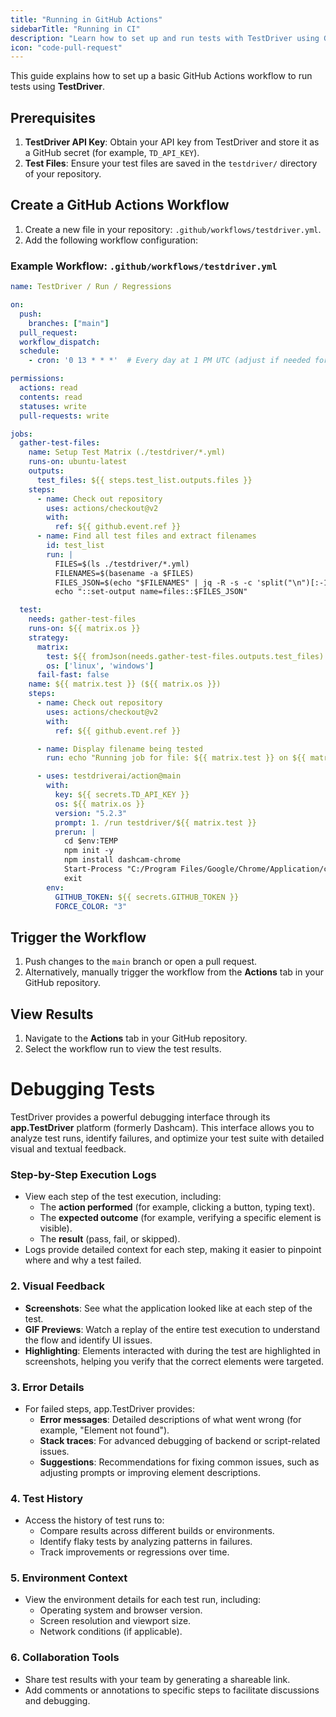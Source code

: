 ```yaml
---
title: "Running in GitHub Actions"
sidebarTitle: "Running in CI"
description: "Learn how to set up and run tests with TestDriver using GitHub Actions for seamless end-to-end testing."
icon: "code-pull-request"
---
```


This guide explains how to set up a basic GitHub Actions workflow to run tests using **TestDriver**.

## Prerequisites

1. **TestDriver API Key**: Obtain your API key from TestDriver and store it as a GitHub secret (for example, `TD_API_KEY`).
2. **Test Files**: Ensure your test files are saved in the `testdriver/` directory of your repository.

## Create a GitHub Actions Workflow

1. Create a new file in your repository: `.github/workflows/testdriver.yml`.
2. Add the following workflow configuration:

### Example Workflow: `.github/workflows/testdriver.yml`

```yaml
name: TestDriver / Run / Regressions

on:
  push:
    branches: ["main"]
  pull_request:
  workflow_dispatch:
  schedule:
    - cron: '0 13 * * *'  # Every day at 1 PM UTC (adjust if needed for timezone)

permissions:
  actions: read
  contents: read
  statuses: write
  pull-requests: write

jobs:
  gather-test-files:
    name: Setup Test Matrix (./testdriver/*.yml)
    runs-on: ubuntu-latest
    outputs:
      test_files: ${{ steps.test_list.outputs.files }}
    steps:
      - name: Check out repository
        uses: actions/checkout@v2
        with:
          ref: ${{ github.event.ref }}
      - name: Find all test files and extract filenames
        id: test_list
        run: |
          FILES=$(ls ./testdriver/*.yml)
          FILENAMES=$(basename -a $FILES)
          FILES_JSON=$(echo "$FILENAMES" | jq -R -s -c 'split("\n")[:-1]')
          echo "::set-output name=files::$FILES_JSON"

  test:
    needs: gather-test-files
    runs-on: ${{ matrix.os }}
    strategy:
      matrix:
        test: ${{ fromJson(needs.gather-test-files.outputs.test_files) }}
        os: ['linux', 'windows']
      fail-fast: false
    name: ${{ matrix.test }} (${{ matrix.os }})
    steps:
      - name: Check out repository
        uses: actions/checkout@v2
        with:
          ref: ${{ github.event.ref }}

      - name: Display filename being tested
        run: echo "Running job for file: ${{ matrix.test }} on ${{ matrix.os }}"

      - uses: testdriverai/action@main
        with:
          key: ${{ secrets.TD_API_KEY }}
          os: ${{ matrix.os }}
          version: "5.2.3"
          prompt: 1. /run testdriver/${{ matrix.test }}
          prerun: |
            cd $env:TEMP
            npm init -y
            npm install dashcam-chrome
            Start-Process "C:/Program Files/Google/Chrome/Application/chrome.exe" -ArgumentList "--start-maximized", "--load-extension=$(pwd)/node_modules/dashcam-chrome/build", "${{ env.TD_WEBSITE }}"
            exit
        env:
          GITHUB_TOKEN: ${{ secrets.GITHUB_TOKEN }}
          FORCE_COLOR: "3"
```

## Trigger the Workflow

1. Push changes to the `main` branch or open a pull request.
2. Alternatively, manually trigger the workflow from the **Actions** tab in your GitHub repository.

## View Results

1. Navigate to the **Actions** tab in your GitHub repository.
2. Select the workflow run to view the test results.

# Debugging Tests
TestDriver provides a powerful debugging interface through its **app.TestDriver** platform (formerly Dashcam). This interface allows you to analyze test runs, identify failures, and optimize your test suite with detailed visual and textual feedback.

### Step-by-Step Execution Logs
- View each step of the test execution, including:
  - The **action performed** (for example, clicking a button, typing text).
  - The **expected outcome** (for example, verifying a specific element is visible).
  - The **result** (pass, fail, or skipped).
- Logs provide detailed context for each step, making it easier to pinpoint where and why a test failed.

### 2. Visual Feedback
- **Screenshots**: See what the application looked like at each step of the test.
- **GIF Previews**: Watch a replay of the entire test execution to understand the flow and identify UI issues.
- **Highlighting**: Elements interacted with during the test are highlighted in screenshots, helping you verify that the correct elements were targeted.

### 3. Error Details
- For failed steps, app.TestDriver provides:
  - **Error messages**: Detailed descriptions of what went wrong (for example, "Element not found").
  - **Stack traces**: For advanced debugging of backend or script-related issues.
  - **Suggestions**: Recommendations for fixing common issues, such as adjusting prompts or improving element descriptions.

### 4. Test History
- Access the history of test runs to:
  - Compare results across different builds or environments.
  - Identify flaky tests by analyzing patterns in failures.
  - Track improvements or regressions over time.

### 5. Environment Context
- View the environment details for each test run, including:
  - Operating system and browser version.
  - Screen resolution and viewport size.
  - Network conditions (if applicable).

### 6. Collaboration Tools
- Share test results with your team by generating a shareable link.
- Add comments or annotations to specific steps to facilitate discussions and debugging.
